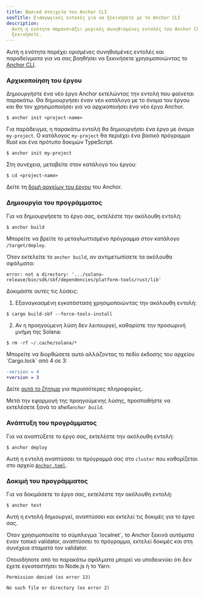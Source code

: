 ```yaml
---
title: Βασικά στοιχεία του Anchor CLI
seoTitle: Εισαγωγικές εντολές για να ξεκινήσετε με το Anchor CLI
description:
  Αυτή η ενότητα παρουσιάζει μερικές συνηθισμένες εντολές του Anchor CLI για να
  ξεκινήσετε.
---
```


Αυτή η ενότητα παρέχει ορισμένες συνηθισμένες εντολές και παραδείγματα για να
σας βοηθήσει να ξεκινήσετε χρησιμοποιώντας το
[Anchor CLI](https://www.anchor-lang.com/docs).

<Steps>
<Step>

### Αρχικοποίηση του έργου

Δημιουργήστε ένα νέο έργο Anchor εκτελώντας την εντολή που φαίνεται παρακάτω. Θα
δημιουργήσει έναν νέο κατάλογο με το όνομα του έργου και θα τον χρησιμοποιήσει
για να αρχικοποιήσει ένα νέο έργο Anchor.

```terminal
$ anchor init <project-name>
```

Για παράδειγμα, η παρακάτω εντολή θα δημιουργήσει ένα έργο με όνομα
`my-project`. Ο κατάλογος `my-project` θα περιέχει ένα βασικό πρόγραμμα Rust και
ένα πρότυπο δοκιμών TypeScript.

```terminal
$ anchor init my-project
```

Στη συνέχεια, μεταβείτε στον κατάλογο του έργου:

```terminal
$ cd <project-name>
```

Δείτε τη
[δομή αρχείων του έργου](https://www.anchor-lang.com/docs/quickstart/local#project-file-structure)
του Anchor.

</Step>
<Step>

### Δημιουργία του προγράμματος

Για να δημιουργήσετε το έργο σας, εκτελέστε την ακόλουθη εντολή:

```terminal
$ anchor build
```

Μπορείτε να βρείτε το μεταγλωττισμένο πρόγραμμα στον κατάλογο `/target/deploy`.

<Callout type="warn">

Όταν εκτελείτε το `anchor build`, αν αντιμετωπίσετε τα ακόλουθα σφάλματα:

<Accordions>
<Accordion title="error: not a directory">

```
error: not a directory: '.../solana-release/bin/sdk/sbf/dependencies/platform-tools/rust/lib'
```

Δοκιμάστε αυτές τις λύσεις:

1. Εξαναγκασμένη εγκατάσταση χρησιμοποιώντας την ακόλουθη εντολή:

```terminal
$ cargo build-sbf --force-tools-install
```

2. Αν η προηγούμενη λύση δεν λειτουργεί, καθαρίστε την προσωρινή μνήμη της
   Solana:

```terminal
$ rm -rf ~/.cache/solana/*
```

</Accordion>

<Accordion title="lock file version 4 requires `-Znext-lockfile-bump">
Μπορείτε να διορθώσετε αυτό αλλάζοντας το πεδίο έκδοσης του αρχείου `Cargo.lock` από 4 σε 3:

```diff title="Cargo.lock"
-version = 4
+version = 3
```

Δείτε [αυτό το ζήτημα](https://github.com/solana-foundation/anchor/issues/3392)
για περισσότερες πληροφορίες.

</Accordion>

</Accordions>

Μετά την εφαρμογή της προηγούμενης λύσης, προσπαθήστε να εκτελέσετε ξανά το
_shell`anchor build`_.

</Callout>

</Step>
<Step>

### Ανάπτυξη του προγράμματος

Για να αναπτύξετε το έργο σας, εκτελέστε την ακόλουθη εντολή:

```terminal
$ anchor deploy
```

Αυτή η εντολή αναπτύσσει το πρόγραμμά σας στο `cluster` που καθορίζεται στο
αρχείο [`Anchor.toml`](https://www.anchor-lang.com/docs/references/anchor-toml).

</Step>
<Step>

### Δοκιμή του προγράμματος

Για να δοκιμάσετε το έργο σας, εκτελέστε την ακόλουθη εντολή:

```terminal
$ anchor test
```

Αυτή η εντολή δημιουργεί, αναπτύσσει και εκτελεί τις δοκιμές για το έργο σας.

<Callout>
  Όταν χρησιμοποιείτε το σύμπλεγμα `localnet`, το Anchor ξεκινά αυτόματα έναν
  τοπικό validator, αναπτύσσει το πρόγραμμα, εκτελεί δοκιμές και στη συνέχεια
  σταματά τον validator.
</Callout>

<Callout type="warn">

Οποιοδήποτε από τα παρακάτω σφάλματα μπορεί να υποδεικνύει ότι δεν έχετε
εγκαταστήσει το Node.js ή το Yarn:

```
Permission denied (os error 13)
```

```
No such file or directory (os error 2)
```

</Callout>

</Step>
</Steps>
